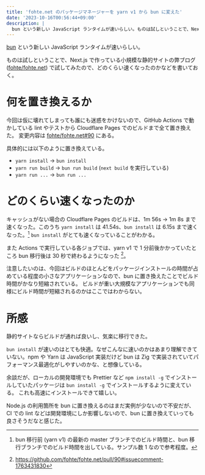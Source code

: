 ```yaml
---
title: 'fohte.net のパッケージマネージャーを yarn v1 から bun に変えた'
date: '2023-10-16T00:56:44+09:00'
description: | 
  bun という新しい JavaScript ランタイムが速いらしい。ものは試しということで、Next.js で作っている小規模な静的サイトの弊ブログで試してみたので、どのくらい速くなったのかなどを書いておく。
---
```


[bun](https://bun.sh/) という新しい JavaScript ランタイムが速いらしい。

<ImgurImage
  id="y5Ie1ww"
  alt=""
  caption="bun install は yarn install の 33 倍も速いらしい (公式サイトより引用)"
  width={853}
  height={491}
/>

ものは試しということで、Next.js で作っている小規模な静的サイトの弊ブログ ([fohte/fohte.net](https://github.com/fohte/fohte.net)) で試してみたので、どのくらい速くなったのかなどを書いておく。

# 何を置き換えるか

今回は仮に壊れてしまっても誰にも迷惑をかけないので、GitHub Actions で動かしている lint やテストから Cloudflare Pages でのビルドまで全て置き換えた。
変更内容は [fohte/fohte.net#90](https://github.com/fohte/fohte.net/pull/90) にある。

具体的には以下のように置き換えている。

- `yarn install` -> `bun install`
- `yarn run build` -> `bun run build` (`next build` を実行している)
- `yarn run ...` -> `bun run ...`

# どのくらい速くなったのか

キャッシュがない場合の Cloudflare Pages のビルドは、1m 56s -> 1m 8s まで速くなった。このうち `yarn install` は 41.54s、`bun install` は 6.15s まで速くなった。[^pages-build]
`bun install` がとても速くなっていることがわかる。

[^pages-build]: bun 移行前 (yarn v1) の最新の master ブランチでのビルド時間と、bun 移行ブランチでのビルド時間を出している。サンプル数 1 なので参考程度。

また Actions で実行している各ジョブでは、yarn v1 で 1 分前後かかっていたところ bun 移行後は 30 秒で終わるようになった [^actions]。

[^actions]: https://github.com/fohte/fohte.net/pull/90#issuecomment-1763431830

注意したいのは、今回はビルドのほとんどをパッケージインストールの時間が占めている程度の小さなアプリケーションなので、bun に置き換えたことでビルド時間がかなり短縮されている。
ビルドが重い大規模なアプリケーションでも同様にビルド時間が短縮されるのかはここではわからない。

# 所感

静的サイトならビルドが通れば良いし、気楽に移行できた。

`bun install` が速いのはとても快適。なぜこんなに速いのかはあまり理解できていない。npm や Yarn は JavaScript 実装だけど bun は Zig で実装されていてパフォーマンス最適化がしやすいのかな、と想像している。

余談だが、ローカルの開発環境でも Prettier など `npm install -g` でインストールしていたパッケージは `bun install -g` でインストールするように変えている。
これも高速にインストールできて嬉しい。

Node.js の利用箇所を bun に置き換えるのはまだ実例が少ないので不安だが、CI での lint などは開発環境にしか影響しないので、bun に置き換えていっても良さそうだなと感じた。

